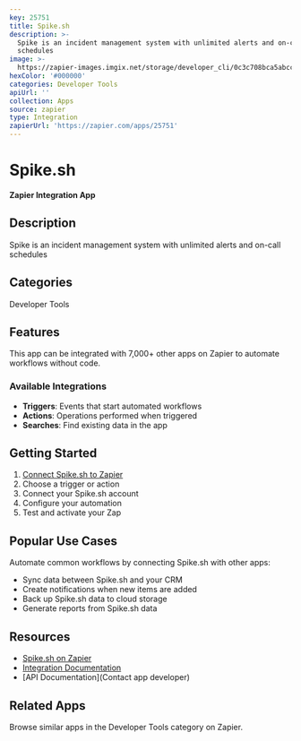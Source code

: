 ```yaml
---
key: 25751
title: Spike.sh
description: >-
  Spike is an incident management system with unlimited alerts and on-call
  schedules
image: >-
  https://zapier-images.imgix.net/storage/developer_cli/0c3c708bca5abcc0de356fa5dd4adea8.png?auto=format%2Ccompress&ixlib=python-3.0.0&q=50
hexColor: '#000000'
categories: Developer Tools
apiUrl: ''
collection: Apps
source: zapier
type: Integration
zapierUrl: 'https://zapier.com/apps/25751'
---
```

# Spike.sh

**Zapier Integration App**

## Description

Spike is an incident management system with unlimited alerts and on-call schedules

## Categories

Developer Tools

## Features

This app can be integrated with 7,000+ other apps on Zapier to automate workflows without code.

### Available Integrations

- **Triggers**: Events that start automated workflows
- **Actions**: Operations performed when triggered
- **Searches**: Find existing data in the app

## Getting Started

1. [Connect Spike.sh to Zapier](https://zapier.com/apps/25751)
2. Choose a trigger or action
3. Connect your Spike.sh account
4. Configure your automation
5. Test and activate your Zap

## Popular Use Cases

Automate common workflows by connecting Spike.sh with other apps:

- Sync data between Spike.sh and your CRM
- Create notifications when new items are added
- Back up Spike.sh data to cloud storage
- Generate reports from Spike.sh data

## Resources

- [Spike.sh on Zapier](https://zapier.com/apps/25751)
- [Integration Documentation](https://zapier.com/apps/25751/integrations)
- [API Documentation](Contact app developer)

## Related Apps

Browse similar apps in the Developer Tools category on Zapier.
